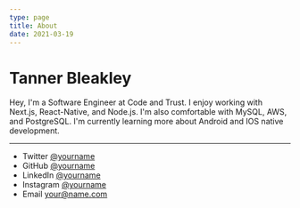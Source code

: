 ```yaml
---
type: page
title: About
date: 2021-03-19
---
```


# Tanner Bleakley

Hey, I'm a Software Engineer at Code and Trust. I enjoy working with Next.js, React-Native, and Node.js. I'm also comfortable with MySQL, AWS, and PostgreSQL. I'm currently learning more about Android and IOS native development.

---

- Twitter [@yourname](https://twitter.com/boyashaka)
- GitHub [@yourname](https://github.com/tannerpace)
- LinkedIn [@yourname](https://linkedin.com/in/tannerbleakley)
- Instagram [@yourname](https://instagram.com/tannerpaceb)
- Email your@name.com
